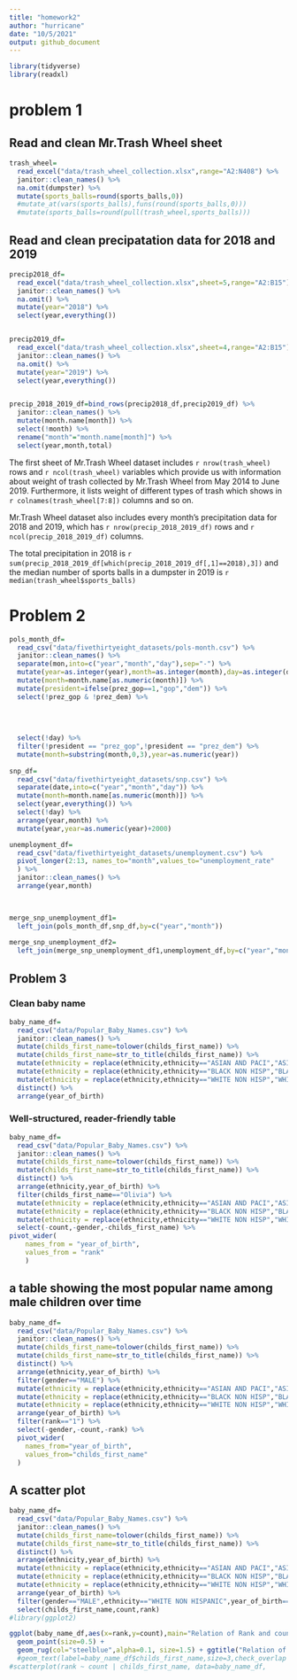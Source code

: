 ```yaml
---
title: "homework2"
author: "hurricane"
date: "10/5/2021"
output: github_document
---
```


```r
library(tidyverse)
library(readxl)
```

# problem 1

## Read and clean Mr.Trash Wheel sheet

```r
trash_wheel=
  read_excel("data/trash_wheel_collection.xlsx",range="A2:N408") %>%   
  janitor::clean_names() %>% 
  na.omit(dumpster) %>% 
  mutate(sports_balls=round(sports_balls,0)) 
  #mutate_at(vars(sports_balls),funs(round(sports_balls,0)))
  #mutate(sports_balls=round(pull(trash_wheel,sports_balls)))

```



## Read and clean precipatation data for 2018 and 2019
```r
precip2018_df=
  read_excel("data/trash_wheel_collection.xlsx",sheet=5,range="A2:B15") %>% 
  janitor::clean_names() %>% 
  na.omit() %>% 
  mutate(year="2018") %>% 
  select(year,everything())


precip2019_df=
  read_excel("data/trash_wheel_collection.xlsx",sheet=4,range="A2:B15") %>% 
  janitor::clean_names() %>% 
  na.omit() %>% 
  mutate(year="2019") %>% 
  select(year,everything())


precip_2018_2019_df=bind_rows(precip2018_df,precip2019_df) %>% 
  janitor::clean_names() %>% 
  mutate(month.name[month]) %>% 
  select(!month) %>% 
  rename("month"="month.name[month]") %>% 
  select(year,month,total) 


```

The first sheet of Mr.Trash Wheel dataset includes `r nrow(trash_wheel)` rows and `r ncol(trash_wheel)` variables which provide us with information about weight of trash collected by Mr.Trash Wheel from May 2014 to June 2019. Furthermore, it lists weight of different types of trash which shows in `r colnames(trash_wheel[7:8])` columns and so on.

Mr.Trash Wheel dataset also includes every month's precipitation data for 2018 and 2019, which has `r nrow(precip_2018_2019_df) ` rows and `r ncol(precip_2018_2019_df)` columns.


The total precipitation in 2018 is `r sum(precip_2018_2019_df[which(precip_2018_2019_df[,1]==2018),3])` and the median number of sports balls in a dumpster in 2019 is `r median(trash_wheel$sports_balls)`









# Problem 2

```r
pols_month_df=
  read_csv("data/fivethirtyeight_datasets/pols-month.csv") %>% 
  janitor::clean_names() %>% 
  separate(mon,into=c("year","month","day"),sep="-") %>% 
  mutate(year=as.integer(year),month=as.integer(month),day=as.integer(day)) %>% 
  mutate(month=month.name[as.numeric(month)]) %>%       
  mutate(president=ifelse(prez_gop==1,"gop","dem")) %>% 
  select(!prez_gop & !prez_dem) %>% 
  
  
  
  
  select(!day) %>% 
  filter(!president == "prez_gop",!president == "prez_dem") %>% 
  mutate(month=substring(month,0,3),year=as.numeric(year))
  
snp_df=
  read_csv("data/fivethirtyeight_datasets/snp.csv") %>% 
  separate(date,into=c("year","month","day")) %>% 
  mutate(month=month.name[as.numeric(month)]) %>% 
  select(year,everything()) %>% 
  select(!day) %>% 
  arrange(year,month) %>% 
  mutate(year,year=as.numeric(year)+2000)

unemployment_df=
  read_csv("data/fivethirtyeight_datasets/unemployment.csv") %>% 
  pivot_longer(2:13, names_to="month",values_to="unemployment_rate"
  ) %>% 
  janitor::clean_names() %>% 
  arrange(year,month)


  
merge_snp_unemployment_df1=
  left_join(pols_month_df,snp_df,by=c("year","month"))
  
merge_snp_unemployment_df2=
  left_join(merge_snp_unemployment_df1,unemployment_df,by=c("year","month"))

```

## Problem 3

### Clean baby name
```r
baby_name_df=
  read_csv("data/Popular_Baby_Names.csv") %>% 
  janitor::clean_names() %>% 
  mutate(childs_first_name=tolower(childs_first_name)) %>% 
  mutate(childs_first_name=str_to_title(childs_first_name)) %>% 
  mutate(ethnicity = replace(ethnicity,ethnicity=="ASIAN AND PACI","ASIAN AND PACIFIC ISLANDER")) %>% 
  mutate(ethnicity = replace(ethnicity,ethnicity=="BLACK NON HISP","BLACK NON HISPANIC")) %>% 
  mutate(ethnicity = replace(ethnicity,ethnicity=="WHITE NON HISP","WHITE NON HISPANIC")) %>% 
  distinct() %>% 
  arrange(year_of_birth)
```

### Well-structured, reader-friendly table 
```r
baby_name_df=
  read_csv("data/Popular_Baby_Names.csv") %>% 
  janitor::clean_names() %>% 
  mutate(childs_first_name=tolower(childs_first_name)) %>% 
  mutate(childs_first_name=str_to_title(childs_first_name)) %>% 
  distinct() %>% 
  arrange(ethnicity,year_of_birth) %>% 
  filter(childs_first_name=="Olivia") %>% 
  mutate(ethnicity = replace(ethnicity,ethnicity=="ASIAN AND PACI","ASIAN AND PACIFIC ISLANDER")) %>% 
  mutate(ethnicity = replace(ethnicity,ethnicity=="BLACK NON HISP","BLACK NON HISPANIC")) %>% 
  mutate(ethnicity = replace(ethnicity,ethnicity=="WHITE NON HISP","WHITE NON HISPANIC")) %>% 
  select(-count,-gender,-childs_first_name) %>% 
pivot_wider(
    names_from = "year_of_birth",
    values_from = "rank"
    ) 
```


## a table showing the most popular name among male children over time
```r
baby_name_df=
  read_csv("data/Popular_Baby_Names.csv") %>% 
  janitor::clean_names() %>% 
  mutate(childs_first_name=tolower(childs_first_name)) %>% 
  mutate(childs_first_name=str_to_title(childs_first_name)) %>% 
  distinct() %>% 
  arrange(ethnicity,year_of_birth) %>% 
  filter(gender=="MALE") %>% 
  mutate(ethnicity = replace(ethnicity,ethnicity=="ASIAN AND PACI","ASIAN AND PACIFIC ISLANDER")) %>% 
  mutate(ethnicity = replace(ethnicity,ethnicity=="BLACK NON HISP","BLACK NON HISPANIC")) %>% 
  mutate(ethnicity = replace(ethnicity,ethnicity=="WHITE NON HISP","WHITE NON HISPANIC")) %>% 
  arrange(year_of_birth) %>% 
  filter(rank=="1") %>% 
  select(-gender,-count,-rank) %>% 
  pivot_wider(
    names_from="year_of_birth",
    values_from="childs_first_name"
  ) 
```

## A scatter plot
```r
baby_name_df=
  read_csv("data/Popular_Baby_Names.csv") %>% 
  janitor::clean_names() %>% 
  mutate(childs_first_name=tolower(childs_first_name)) %>% 
  mutate(childs_first_name=str_to_title(childs_first_name)) %>% 
  distinct() %>% 
  arrange(ethnicity,year_of_birth) %>% 
  mutate(ethnicity = replace(ethnicity,ethnicity=="ASIAN AND PACI","ASIAN AND PACIFIC ISLANDER")) %>% 
  mutate(ethnicity = replace(ethnicity,ethnicity=="BLACK NON HISP","BLACK NON HISPANIC")) %>% 
  mutate(ethnicity = replace(ethnicity,ethnicity=="WHITE NON HISP","WHITE NON HISPANIC")) %>% 
  arrange(year_of_birth) %>% 
  filter(gender=="MALE",ethnicity=="WHITE NON HISPANIC",year_of_birth=="2016") %>%
  select(childs_first_name,count,rank)
#library(ggplot2)

ggplot(baby_name_df,aes(x=rank,y=count),main="Relation of Rank and count of Name  Scatter Plot") + 
  geom_point(size=0.5) +
  geom_rug(col="steelblue",alpha=0.1, size=1.5) + ggtitle("Relation of Rank and count of Name  Scatter Plot")
  #geom_text(label=baby_name_df$childs_first_name,size=3,check_overlap = T)
#scatterplot(rank ~ count | childs_first_name, data=baby_name_df,


```

